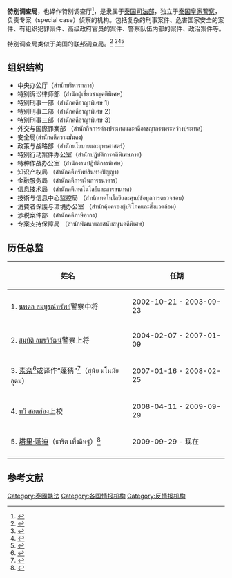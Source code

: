 {{Infobox government agency
|agency_name     = 特别调查局
|type            = 局
|nativename_a    = {{lang|th|กรมสอบสวนคดีพิเศษ}}
|nativename_r    = 
|logo            = Logo of the Department of Special Investigation.jpg
|logo_width      = 
|logo_caption    = 
|seal            = 
|seal_width      = 
|seal_caption    = 
|picture         = 
|picture_width   = 
|picture_caption = 
|formed          = 2002年10月3日
|jurisdiction    = [[泰国|泰国]]
|headquarters    = 泰国[[曼谷|曼谷]][[朗四县|朗四县]],  Chaengwattana Rd , 3号
|latd=  |latm=  |lats=  |latNS= 
|longd=  |longm=  |longs=  |longEW= 
|region_code     = 10210
|coordinates     ={{coord|13.890401|N|100.565656|E|type:landmark_region:TH_scale:10000|display=inline,title}} 
|employees       = 
|budget          =  10 3894 2700[[泰铢|泰铢]]（2012年）
|chief1_name     = 塔里·蓬迪
|chief1_position = 总监
|agency_type     = 執法機構
|parent_department = [[泰国司法部|泰国司法部]]
|parent_agency   = 
|child1_agency   = 
|child2_agency   = 
|website         = {{URL|www.dsi.go.th}}
|footnotes       = 
|map             = 
|map_width       = 
|map_caption     = 
}}

'''特别调查局'''，也译作特别调查厅<ref>{{Cite web |url=http://www.chinadaily.com.cn/hqzx/2013-11/27/content_17135660.htm |title=泰国千余抗议者包围政府大楼 特别调查厅雇员疏散 |access-date=2014-01-16 |archive-date=2019-11-20 |archive-url=https://web.archive.org/web/20191120192757/http://www.chinadaily.com.cn/hqzx/2013-11/27/content_17135660.htm |dead-url=no }}</ref>，是隶属于[[泰国|泰国]][[泰国司法部|司法部]]，独立于[[泰国皇家警察|泰国皇家警察]]，负责专案（special case）侦察的机构。包括复杂的刑事案件、危害国家安全的案件、有组织犯罪案件、高级政府官员的案件、警察队伍内部的案件、政治案件等。

特别调查局类似于美国的[[联邦调查局|联邦调查局]]。<ref>{{cite newspaper|title=Law enforcement agency tries to shake off shackles|newspaper=Bangkok Post|date=10 May 2009}}</ref> <ref>{{cite news|title=Thailand: Effort underway to define functions of Department of Special Investigation.|agency=Thai Press Reports|date=8 March 2007|accessdate=19 December 2012|url=http://www.accessmylibrary.com/article-1G1-160308647/thailand-effort-underway-define.html|archive-date=2013-03-02|archive-url=https://web.archive.org/web/20130302223120/http://www.accessmylibrary.com/article-1G1-160308647/thailand-effort-underway-define.html|dead-url=no}}</ref><ref>{{cite news|title=Thai special investigation team must politically freed: senior official|agency=Xinhua|newspaper=People's Daily Online|date=12 July 2010|accessdate=19 December 2012|url=http://english.peopledaily.com.cn/90001/90777/90851/7062813.html|archive-date=2013-03-03|archive-url=https://web.archive.org/web/20130303015637/http://english.peopledaily.com.cn/90001/90777/90851/7062813.html|dead-url=no}}</ref><ref>{{cite news|title=Famed crime fighter bows out|first=King-oua|last=Laohong|newspaper=Bangkok Post|date=1 September 2012|accessdate=19 December 2012|url=http://www.bangkokpost.com/print/310278/}}</ref>
==组织结构==
*中央办公厅（สำนักบริหารกลาง）
*特别诉讼律师部（สำนักผู้เชี่ยวชาญคดีพิเศษ）
*特别刑事一部（สำนักคดีอาญาพิเศษ 1）
*特别刑事二部（สำนักคดีอาญาพิเศษ 2）
*特别刑事三部（สำนักคดีอาญาพิเศษ 3）
*外交与国際罪案部 （สำนักกิจการต่างประเทศและคดีอาชญากรรมระหว่างประเทศ）
*安全局(สำนักคดีความมั่นคง)
*政策与战略部（สำนักนโยบายและยุทธศาสตร์）
*特别行动案件办公室（สำนักปฏิบัติการคดีพิเศษภาค)
*特种作战办公室（สำนักงานปฏิบัติการพิเศษ）
*知识产权局 （สำนักคดีทรัพย์สินทางปัญญา）
*金融服务局 （สำนักคดีการเงินการธนาคาร）
*信息技术局 （สำนักคดีเทคโนโลยีและสารสนเทศ）
*技術与信息中心监控局 （สำนักเทคโนโลยีและศุนย์ข้อมูลการตรวจสอบ）
*消費者保護与環境办公室 （สำนักคุ้มครองผู้บริโภคและสิ่งแวดล้อม）
*涉税案件部 （สำนักคดีภาษีอากร）
*专案支持保障局 （สำนักพัฒนาและสนับสนุนคดีพิเศษ）
== 历任总监 ==
{| class="wikitable" width = 100%
|-
! 姓名
! 任期
|-
| valign = "top" | 1. [[นพดล_สมบูรณ์ทรัพย์|นพดล สมบูรณ์ทรัพย์]]警察中将
| valign = "top" | 2002-10-21 - 2003-09-23
|-
| valign = "top" | 2. [[สมบัติ_อมรวิวัฒน์|สมบัติ อมรวิวัฒน์]]警察上将
| valign = "top" | 2004-02-07 - 2007-01-09
|-
| valign = "top" | 3. [[素奈|素奈]]<ref>{{Cite web |url=http://world.people.com.cn/GB/14549/7383329.html |title=《人民日报》2008年6月16日：“从一名法官看泰国政局” |access-date=2014年1月16日 |archive-date=2016年3月4日 |archive-url=https://web.archive.org/web/20160304113716/http://world.people.com.cn/GB/14549/7383329.html |dead-url=no }}</ref>或译作“蓬猜”<ref>{{Cite web |url=http://news.xinhuanet.com/newscenter/2007-09/03/content_6657019.htm |title=新华网：泰国法院再次对他信夫妇发出逮捕令 |access-date=2014-01-16 |archive-date=2014-01-21 |archive-url=https://web.archive.org/web/20140121173156/http://news.xinhuanet.com/newscenter/2007-09/03/content_6657019.htm |dead-url=no }}</ref>（สุนัย มโนมัยอุดม）
| valign = "top" | 2007-01-16 - 2008-02-25
|-
| valign = "top" | 4. [[ทวี_สอดส่อง|ทวี สอดส่อง]]上校
| valign = "top" | 2008-04-11 - 2009-09-29
|-
| valign = "top" | 5. [[塔里·蓬迪|塔里·蓬迪]]（ธาริต เพ็งดิษฐ์）<ref>{{Cite web |url=http://news.xinhuanet.com/world/2010-08/15/c_12446919.htm |title=泰国寻求引渡他信等“涉恐人员” |access-date=2014-01-16 |archive-date=2010-08-19 |archive-url=https://web.archive.org/web/20100819051004/http://news.xinhuanet.com/world/2010-08/15/c_12446919.htm |dead-url=no }}</ref>
| valign = "top" | 2009-09-29 - 现在
|-
|}
==参考文献==
{{reflist}}


[[Category:泰國執法|Category:泰國執法]]
[[Category:各国情报机构|Category:各国情报机构]]
[[Category:反情报机构|Category:反情报机构]]
